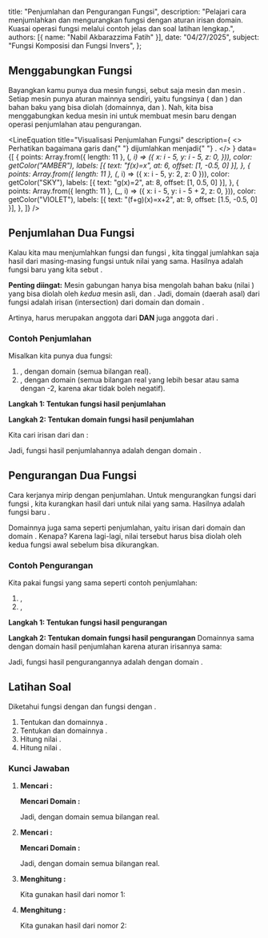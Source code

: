 
  title: "Penjumlahan dan Pengurangan Fungsi",
  description: "Pelajari cara menjumlahkan dan mengurangkan fungsi dengan aturan irisan domain. Kuasai operasi fungsi melalui contoh jelas dan soal latihan lengkap.",
  authors: [{ name: "Nabil Akbarazzima Fatih" }],
  date: "04/27/2025",
  subject: "Fungsi Komposisi dan Fungsi Invers",
};

## Menggabungkan Fungsi

Bayangkan kamu punya dua mesin fungsi, sebut saja mesin <InlineMath math="f" /> dan mesin <InlineMath math="g" />. Setiap mesin punya aturan mainnya sendiri, yaitu fungsinya (<InlineMath math="f(x)" /> dan <InlineMath math="g(x)" />) dan bahan baku yang bisa diolah (domainnya, <InlineMath math="D_f" /> dan <InlineMath math="D_g" />). Nah, kita bisa menggabungkan kedua mesin ini untuk membuat mesin baru dengan operasi penjumlahan atau pengurangan.

<LineEquation
  title="Visualisasi Penjumlahan Fungsi"
  description={
    <>
      Perhatikan bagaimana garis <InlineMath math="f(x)=x" /> dan{" "}
      <InlineMath math="g(x)=2" /> dijumlahkan menjadi{" "}
      <InlineMath math="(f+g)(x)=x+2" />.
    </>
  }
  data={[
    {
      points: Array.from({ length: 11 }, (_, i) => ({
        x: i - 5,
        y: i - 5,
        z: 0,
      })),
      color: getColor("AMBER"),
      labels: [{ text: "f(x)=x", at: 6, offset: [1, -0.5, 0] }],
    },
    {
      points: Array.from({ length: 11 }, (_, i) => ({ x: i - 5, y: 2, z: 0 })),
      color: getColor("SKY"),
      labels: [{ text: "g(x)=2", at: 8, offset: [1, 0.5, 0] }],
    },
    {
      points: Array.from({ length: 11 }, (_, i) => ({
        x: i - 5,
        y: i - 5 + 2,
        z: 0,
      })),
      color: getColor("VIOLET"),
      labels: [{ text: "(f+g)(x)=x+2", at: 9, offset: [1.5, -0.5, 0] }],
    },
  ]}
/>

## Penjumlahan Dua Fungsi

Kalau kita mau menjumlahkan fungsi <InlineMath math="f" /> dan fungsi <InlineMath math="g" />, kita tinggal jumlahkan saja hasil dari masing-masing fungsi untuk nilai <InlineMath math="x" /> yang sama. Hasilnya adalah fungsi baru yang kita sebut <InlineMath math="(f+g)" />.

<BlockMath math="(f+g)(x) = f(x) + g(x)" />

**Penting diingat:** Mesin gabungan <InlineMath math="(f+g)" /> hanya bisa mengolah bahan baku (nilai <InlineMath math="x" />) yang bisa diolah oleh _kedua_ mesin asli, <InlineMath math="f" /> dan <InlineMath math="g" />. Jadi, domain (daerah asal) dari fungsi <InlineMath math="(f+g)" /> adalah irisan (intersection) dari domain <InlineMath math="f" /> dan domain <InlineMath math="g" />.

<BlockMath math="D_{f+g} = D_f \cap D_g" />

Artinya, <InlineMath math="x" /> harus merupakan anggota dari <InlineMath math="D_f" /> **DAN** juga anggota dari <InlineMath math="D_g" />.

### Contoh Penjumlahan

Misalkan kita punya dua fungsi:

1.  <InlineMath math="f(x) = x^2" />, dengan domain <InlineMath math="D_f = \{x | x \in \mathbb{R}\}" /> (semua
    bilangan real).
2.  <InlineMath math="g(x) = \sqrt{x+2}" />, dengan domain <InlineMath math="D_g = \{x | x \ge -2, x \in \mathbb{R}\}" /> (semua
    bilangan real yang lebih besar atau sama dengan -2, karena akar tidak boleh
    negatif).

**Langkah 1: Tentukan fungsi hasil penjumlahan**

<BlockMath math="(f+g)(x) = f(x) + g(x) = x^2 + \sqrt{x+2}" />

**Langkah 2: Tentukan domain fungsi hasil penjumlahan**

Kita cari irisan dari <InlineMath math="D_f" /> dan <InlineMath math="D_g" />:

<div className="flex flex-col gap-4">
  <BlockMath math="D_{f+g} = D_f \cap D_g = \{x | x \in \mathbb{R}\} \cap \{x | x \ge -2, x \in \mathbb{R}\}" />
  <BlockMath math="D_{f+g} = \{x | x \ge -2, x \in \mathbb{R}\}" />
</div>

Jadi, fungsi hasil penjumlahannya adalah <InlineMath math="(f+g)(x) = x^2 + \sqrt{x+2}" /> dengan domain <InlineMath math="\{x | x \ge -2, x \in \mathbb{R}\}" />.

## Pengurangan Dua Fungsi

Cara kerjanya mirip dengan penjumlahan. Untuk mengurangkan fungsi <InlineMath math="g" /> dari fungsi <InlineMath math="f" />, kita kurangkan hasil <InlineMath math="g(x)" /> dari <InlineMath math="f(x)" /> untuk nilai <InlineMath math="x" /> yang sama. Hasilnya adalah fungsi baru <InlineMath math="(f-g)" />.

<BlockMath math="(f-g)(x) = f(x) - g(x)" />

Domainnya juga sama seperti penjumlahan, yaitu irisan dari domain <InlineMath math="f" /> dan domain <InlineMath math="g" />. Kenapa? Karena lagi-lagi, nilai <InlineMath math="x" /> tersebut harus bisa diolah oleh kedua fungsi awal sebelum bisa dikurangkan.

<BlockMath math="D_{f-g} = D_f \cap D_g" />

### Contoh Pengurangan

Kita pakai fungsi yang sama seperti contoh penjumlahan:

1.  <InlineMath math="f(x) = x^2" />, <InlineMath math="D_f = \{x | x \in \mathbb{R}\}" />
2.  <InlineMath math="g(x) = \sqrt{x+2}" />, <InlineMath math="D_g = \{x | x \ge -2, x \in \mathbb{R}\}" />

**Langkah 1: Tentukan fungsi hasil pengurangan**

<BlockMath math="(f-g)(x) = f(x) - g(x) = x^2 - \sqrt{x+2}" />

**Langkah 2: Tentukan domain fungsi hasil pengurangan**
Domainnya sama dengan domain hasil penjumlahan karena aturan irisannya sama:

<BlockMath math="D_{f-g} = D_f \cap D_g = \{x | x \ge -2, x \in \mathbb{R}\}" />

Jadi, fungsi hasil pengurangannya adalah <InlineMath math="(f-g)(x) = x^2 - \sqrt{x+2}" /> dengan domain <InlineMath math="\{x | x \ge -2, x \in \mathbb{R}\}" />.

## Latihan Soal

Diketahui fungsi <InlineMath math="f(x) = 2x - 1" /> dengan <InlineMath math="D_f = \{x | x \in \mathbb{R}\}" /> dan fungsi <InlineMath math="g(x) = x^2 + 3" /> dengan <InlineMath math="D_g = \{x | x \in \mathbb{R}\}" />.

1.  Tentukan <InlineMath math="(f+g)(x)" /> dan domainnya <InlineMath math="D_{f+g}" />.
2.  Tentukan <InlineMath math="(f-g)(x)" /> dan domainnya <InlineMath math="D_{f-g}" />.
3.  Hitung nilai <InlineMath math="(f+g)(2)" />.
4.  Hitung nilai <InlineMath math="(f-g)(-1)" />.

### Kunci Jawaban

1.  **Mencari <InlineMath math="(f+g)(x)" />:**

    <div className="flex flex-col gap-4">
      <BlockMath math="(f+g)(x) = f(x) + g(x)" />
      <BlockMath math="= (2x - 1) + (x^2 + 3)" />
      <BlockMath math="= x^2 + 2x + 2" />
    </div>

    **Mencari Domain <InlineMath math="D_{f+g}" />:**

    <div className="flex flex-col gap-4">
      <BlockMath math="D_{f+g} = D_f \cap D_g" />
      <BlockMath math="= \{x | x \in \mathbb{R}\} \cap \{x | x \in \mathbb{R}\}" />
      <BlockMath math="= \{x | x \in \mathbb{R}\}" />
    </div>

    Jadi, <InlineMath math="(f+g)(x) = x^2 + 2x + 2" /> dengan domain semua bilangan real.

2.  **Mencari <InlineMath math="(f-g)(x)" />:**

    <div className="flex flex-col gap-4">
      <BlockMath math="(f-g)(x) = f(x) - g(x)" />
      <BlockMath math="= (2x - 1) - (x^2 + 3)" />
      <BlockMath math="= 2x - 1 - x^2 - 3" />
      <BlockMath math="= -x^2 + 2x - 4" />
    </div>

    **Mencari Domain <InlineMath math="D_{f-g}" />:**

    <div className="flex flex-col gap-4">
      <BlockMath math="D_{f-g} = D_f \cap D_g" />
      <BlockMath math="= \{x | x \in \mathbb{R}\} \cap \{x | x \in \mathbb{R}\}" />
      <BlockMath math="= \{x | x \in \mathbb{R}\}" />
    </div>

    Jadi, <InlineMath math="(f-g)(x) = -x^2 + 2x - 4" /> dengan domain semua bilangan real.

3.  **Menghitung <InlineMath math="(f+g)(2)" />:**

    Kita gunakan hasil dari nomor 1: <InlineMath math="(f+g)(x) = x^2 + 2x + 2" />

    <div className="flex flex-col gap-4">
      <BlockMath math="(f+g)(2) = (2)^2 + 2(2) + 2" />
      <BlockMath math="= 4 + 4 + 2" />
      <BlockMath math="= 10" />
    </div>

4.  **Menghitung <InlineMath math="(f-g)(-1)" />:**

    Kita gunakan hasil dari nomor 2: <InlineMath math="(f-g)(x) = -x^2 + 2x - 4" />

    <div className="flex flex-col gap-4">
      <BlockMath math="(f-g)(-1) = -(-1)^2 + 2(-1) - 4" />
      <BlockMath math="= -(1) - 2 - 4" />
      <BlockMath math="= -7" />
    </div>
